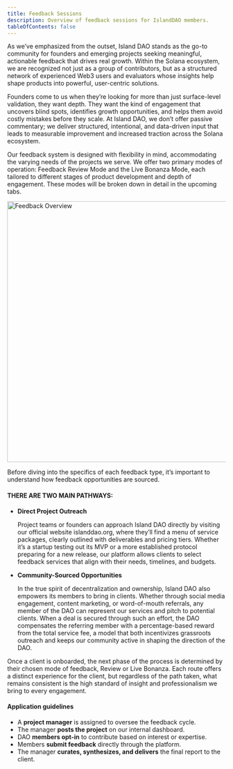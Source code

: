 ```yaml
---
title: Feedback Sessions
description: Overview of feedback sessions for IslandDAO members.
tableOfContents: false
---
```



As we’ve emphasized from the outset, Island DAO stands as the go-to community for founders and emerging projects seeking meaningful, actionable feedback that drives real growth. Within the Solana ecosystem, we are recognized not just as a group of contributors, but as a structured network of experienced Web3 users and evaluators whose insights help shape products into powerful, user-centric solutions.

Founders come to us when they’re looking for more than just surface-level validation, they want depth. They want the kind of engagement that uncovers blind spots, identifies growth opportunities, and helps them avoid costly mistakes before they scale. At Island DAO, we don’t offer passive commentary; we deliver structured, intentional, and data-driven input that leads to measurable improvement and increased traction across the Solana ecosystem.

Our feedback system is designed with flexibility in mind, accommodating the varying needs of the projects we serve. We offer two primary modes of operation: Feedback Review Mode and the Live Bonanza Mode, each tailored to different stages of product development and depth of engagement. These modes will be broken down in detail in the upcoming tabs.

<Image src={feedback_overview} alt="Feedback Overview" width="1000" height="600" />

Before diving into the specifics of each feedback type, it’s important to understand how feedback opportunities are sourced.

#### THERE ARE TWO MAIN PATHWAYS:

- **Direct Project Outreach**

  Project teams or founders can approach Island DAO directly by visiting our official website islanddao.org, where they’ll find a menu of service packages, clearly outlined with deliverables and pricing tiers. Whether it’s a startup testing out its MVP or a more established protocol preparing for a new release, our platform allows clients to select feedback services that align with their needs, timelines, and budgets.

- **Community-Sourced Opportunities**

  In the true spirit of decentralization and ownership, Island DAO also empowers its members to bring in clients. Whether through social media engagement, content marketing, or word-of-mouth referrals, any member of the DAO can represent our services and pitch to potential clients. When a deal is secured through such an effort, the DAO compensates the referring member with a percentage-based reward from the total service fee, a model that both incentivizes grassroots outreach and keeps our community active in shaping the direction of the DAO.

Once a client is onboarded, the next phase of the process is determined by their chosen mode of feedback, Review or Live Bonanza. Each route offers a distinct experience for the client, but regardless of the path taken, what remains consistent is the high standard of insight and professionalism we bring to every engagement.

#### Application guidelines

- A **project manager** is assigned to oversee the feedback cycle.
- The manager **posts the project** on our internal dashboard.
- DAO **members opt-in** to contribute based on interest or expertise.
- Members **submit feedback** directly through the platform.
- The manager **curates, synthesizes, and delivers** the final report to the client.
